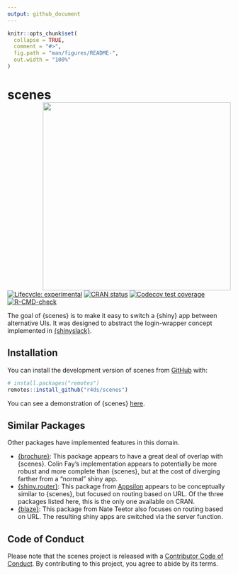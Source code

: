 ```yaml
---
output: github_document
---
```


<!-- README.md is generated from README.Rmd. Please edit that file -->

```r
knitr::opts_chunk$set(
  collapse = TRUE,
  comment = "#>",
  fig.path = "man/figures/README-",
  out.width = "100%"
)
```

# scenes <a href="https://r4ds.github.io/scenes/"><img src="man/figures/logo.svg" align="right" height="424" /></a>

<!-- badges: start -->
[![Lifecycle: experimental](https://img.shields.io/badge/lifecycle-experimental-orange.svg)](https://lifecycle.r-lib.org/articles/stages.html#experimental)
[![CRAN status](https://www.r-pkg.org/badges/version/scenes)](https://CRAN.R-project.org/package=scenes)
[![Codecov test coverage](https://codecov.io/gh/r4ds/scenes/branch/main/graph/badge.svg)](https://app.codecov.io/gh/r4ds/scenes?branch=main)
[![R-CMD-check](https://github.com/r4ds/scenes/actions/workflows/R-CMD-check.yaml/badge.svg)](https://github.com/r4ds/scenes/actions/workflows/R-CMD-check.yaml)
<!-- badges: end -->

The goal of {scenes} is to make it easy to switch a {shiny} app between alternative 
UIs. 
It was designed to abstract the login-wrapper concept implemented in [{shinyslack}](https://github.com/r4ds/shinyslack).

## Installation

You can install the development version of scenes from [GitHub](https://github.com/) with:

``` r
# install.packages("remotes")
remotes::install_github("r4ds/scenes")
```

You can see a demonstration of {scenes} [here](https://r4ds.io/scenesdemo).

## Similar Packages

Other packages have implemented features in this domain.

-   [{brochure}](https://github.com/ColinFay/brochure): This package appears to have a great deal of overlap with {scenes}. Colin Fay's implementation appears to potentially be more robust and more complete than {scenes}, but at the cost of diverging farther from a "normal" shiny app.
-   [{shiny.router}](https://appsilon.com/shiny-router-020/): This package from [Appsilon](https://appsilon.com) appears to be conceptually similar to {scenes}, but focused on routing based on URL. Of the three packages listed here, this is the only one available on CRAN.
-   [{blaze}](https://github.com/nteetor/blaze): This package from Nate Teetor also focuses on routing based on URL. The resulting shiny apps are switched via the server function.

## Code of Conduct

Please note that the scenes project is released with a [Contributor Code of Conduct](https://contributor-covenant.org/version/2/1/CODE_OF_CONDUCT.html). By contributing to this project, you agree to abide by its terms.
